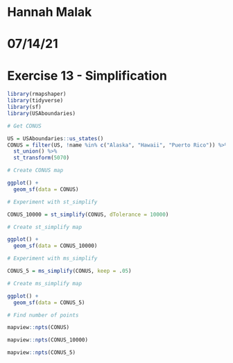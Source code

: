 # Hannah Malak
# 07/14/21
# Exercise 13 - Simplification

```r
library(rmapshaper)
library(tidyverse)
library(sf)
library(USAboundaries)

# Get CONUS

US = USAboundaries::us_states()
CONUS = filter(US, !name %in% c("Alaska", "Hawaii", "Puerto Rico")) %>% 
  st_union() %>% 
  st_transform(5070)

# Create CONUS map

ggplot() +
  geom_sf(data = CONUS)

# Experiment with st_simplify

CONUS_10000 = st_simplify(CONUS, dTolerance = 10000)

# Create st_simplify map

ggplot() +
  geom_sf(data = CONUS_10000)

# Experiment with ms_simplify

CONUS_5 = ms_simplify(CONUS, keep = .05)

# Create ms_simplify map

ggplot() +
  geom_sf(data = CONUS_5)

# Find number of points

mapview::npts(CONUS)

mapview::npts(CONUS_10000)

mapview::npts(CONUS_5)

```